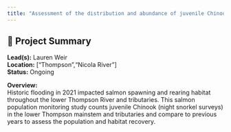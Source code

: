 ```yaml
---
title: "Assessment of the distribution and abundance of juvenile Chinook salmon in the lower Thompson River basin."
---
```


## 🧬 Project Summary

**Lead(s):** Lauren Weir  
**Location:** ["Thompson","Nicola River"]  
**Status:** Ongoing  

**Overview:**  
Historic flooding in 2021 impacted salmon spawning and rearing habitat throughout the lower Thompson River and tributaries. This salmon population monitoring study counts juvenile Chinook (night snorkel surveys) in the lower Thompson mainstem and tributaries and compare to previous years to assess the population and habitat recovery.